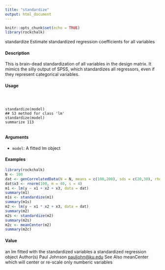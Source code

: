 ```yaml
---
title: "standardize"
output: html_document
---
```

  
```r
knitr::opts_chunk$set(echo = TRUE)
library(rockchalk)
```

standardize Estimate standardized regression coefficients for all variables

#### Description

This is brain-dead standardization of all variables in the design matrix. It mimics the silly output of
SPSS, which standardizes all regressors, even if they represent categorical variables.

#### Usage
<pre><code>


standardize(model)
## S3 method for class 'lm'
standardize(model)
summarize 113

</code></pre>
#### Arguments

* ``model``:  A fitted lm object

#### Examples
```r


library(rockchalk)
N <- 100
dat <- genCorrelatedData(N = N, means = c(100,200), sds = c(20,30), rho = 0.4, stde = 10)
dat$x3 <- rnorm(100, m = 40, s = 4)
m1 <- lm(y ~ x1 + x2 + x3, data = dat)
summary(m1)
m1s <- standardize(m1)
summary(m1s)
m2 <- lm(y ~ x1 * x2 + x3, data = dat)
summary(m2)
m2s <- standardize(m2)
summary(m2s)
m2c <- meanCenter(m2)
summary(m2c)

```

#### Value
an lm fitted with the standardized variables
a standardized regression object
Author(s)
Paul Johnson <pauljohn@ku.edu>
See Also
meanCenter which will center or re-scale only numberic variables
